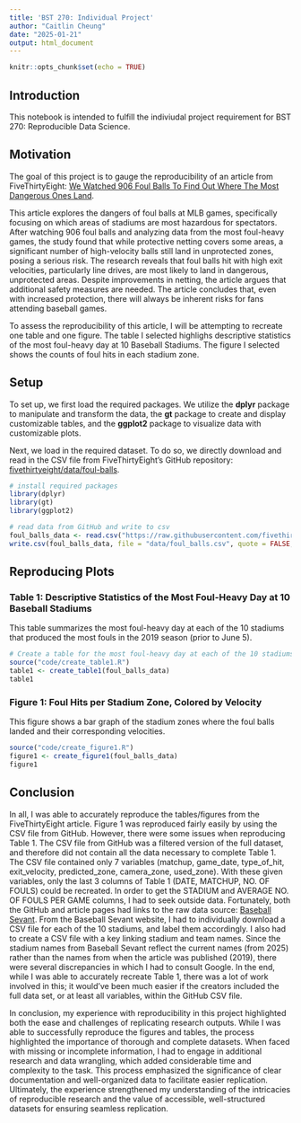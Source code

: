 ```yaml
---
title: 'BST 270: Individual Project'
author: "Caitlin Cheung"
date: "2025-01-21"
output: html_document
---
```


```r
knitr::opts_chunk$set(echo = TRUE)
```

## Introduction

This notebook is intended to fulfill the indiviudal project requirement for BST 270: Reproducible Data Science.

## Motivation

The goal of this project is to gauge the reproducibility of an article from FiveThirtyEight: [We Watched 906 Foul Balls To Find Out Where The Most Dangerous Ones Land](https://fivethirtyeight.com/features/we-watched-906-foul-balls-to-find-out-where-the-most-dangerous-ones-land/).

This article explores the dangers of foul balls at MLB games, specifically focusing on which areas of stadiums are most hazardous for spectators. After watching 906 foul balls and analyzing data from the most foul-heavy games, the study found that while protective netting covers some areas, a significant number of high-velocity balls still land in unprotected zones, posing a serious risk. The research reveals that foul balls hit with high exit velocities, particularly line drives, are most likely to land in dangerous, unprotected areas. Despite improvements in netting, the article argues that additional safety measures are needed. The article concludes that, even with increased protection, there will always be inherent risks for fans attending baseball games.

To assess the reproducibility of this article, I will be attempting to recreate one table and one figure. The table I selected highlighs descriptive statistics of the most foul-heavy day at 10 Baseball Stadiums. The figure I selected shows the counts of foul hits in each stadium zone.

## Setup

To set up, we first load the required packages. We utilize the **dplyr** package to manipulate and transform the data, the **gt** package to create and display customizable tables, and the **ggplot2** package to visualize data with customizable plots.

Next, we load in the required dataset. To do so, we directly download and read in the CSV file from FiveThirtyEight's GitHub repository: [fivethirtyeight/data/foul-balls](https://github.com/fivethirtyeight/data/tree/master/foul-balls).

```r
# install required packages
library(dplyr)
library(gt)
library(ggplot2)

# read data from GitHub and write to csv
foul_balls_data <- read.csv("https://raw.githubusercontent.com/fivethirtyeight/data/refs/heads/master/foul-balls/foul-balls.csv")
write.csv(foul_balls_data, file = "data/foul_balls.csv", quote = FALSE, row.names = FALSE)
```

## Reproducing Plots

### Table 1: Descriptive Statistics of the Most Foul-Heavy Day at 10 Baseball Stadiums

This table summarizes the most foul-heavy day at each of the 10 stadiums that produced the most fouls in the 2019 season (prior to June 5).

```r
# Create a table for the most foul-heavy day at each of the 10 stadiums
source("code/create_table1.R")
table1 <- create_table1(foul_balls_data)
table1
```

### Figure 1: Foul Hits per Stadium Zone, Colored by Velocity

This figure shows a bar graph of the stadium zones where the foul balls landed and their corresponding velocities.

```r
source("code/create_figure1.R")
figure1 <- create_figure1(foul_balls_data) 
figure1
```

## Conclusion

In all, I was able to accurately reproduce the tables/figures from the FiveThirtyEight article. Figure 1 was reproduced fairly easily by using the CSV file from GitHub. However, there were some issues when reproducing Table 1. The CSV file from GitHub was a filtered version of the full dataset, and therefore did not contain all the data necessary to complete Table 1. The CSV file contained only 7 variables (matchup, game_date, type_of_hit, exit_velocity, predicted_zone, camera_zone, used_zone). With these given variables, only the last 3 columns of Table 1 (DATE, MATCHUP, NO. OF FOULS) could be recreated. In order to get the STADIUM and AVERAGE NO. OF FOULS PER GAME columns, I had to seek outside data. Fortunately, both the GitHub and article pages had links to the raw data source: [Baseball Sevant](https://baseballsavant.mlb.com/statcast_search?hfPT=&hfAB=&hfBBT=&hfPR=foul%7C&hfZ=&stadium=&hfBBL=&hfNewZones=&hfGT=R%7C&hfC=&hfSea=2019%7C&hfSit=&player_type=pitcher&hfOuts=&opponent=&pitcher_throws=&batter_stands=&hfSA=&game_date_gt=&game_date_lt=2019-06-05&hfInfield=&team=&position=&hfOutfield=&hfRO=&home_road=&hfFlag=&hfPull=&metric_1=&hfInn=&min_pitches=0&min_results=0&group_by=venue&sort_col=pitches&player_event_sort=h_launch_speed&sort_order=desc&min_pas=0#results). From the Baseball Sevant website, I had to individually download a CSV file for each of the 10 stadiums, and label them accordingly. I also had to create a CSV file with a key linking stadium and team names. Since the stadium names from Baseball Sevant reflect the current names (from 2025) rather than the names from when the article was published (2019), there were several discrepancies in which I had to consult Google. In the end, while I was able to accurately recreate Table 1, there was a lot of work involved in this; it would've been much easier if the creators included the full data set, or at least all variables, within the GitHub CSV file.

In conclusion, my experience with reproducibility in this project highlighted both the ease and challenges of replicating research outputs. While I was able to successfully reproduce the figures and tables, the process highlighted the importance of thorough and complete datasets. When faced with missing or incomplete information, I had to engage in additional research and data wrangling, which added considerable time and complexity to the task. This process emphasized the significance of clear documentation and well-organized data to facilitate easier replication. Ultimately, the experience strengthened my understanding of the intricacies of reproducible research and the value of accessible, well-structured datasets for ensuring seamless replication.
